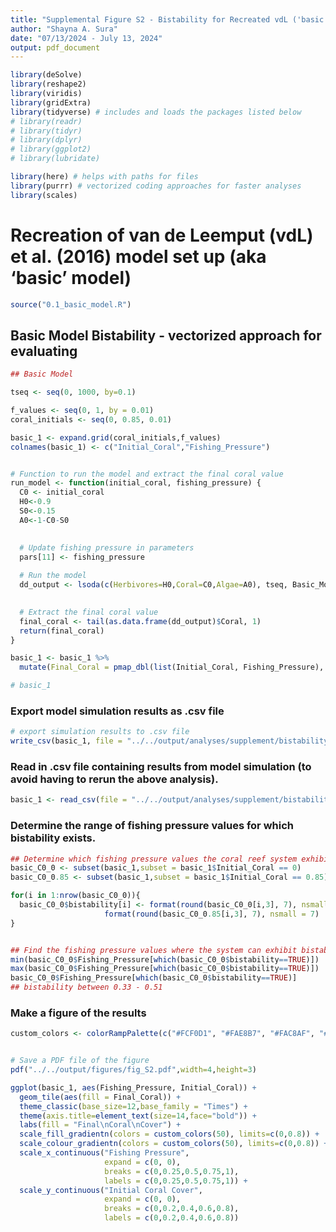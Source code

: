 ```yaml
---
title: "Supplemental Figure S2 - Bistability for Recreated vdL ('basic') model"
author: "Shayna A. Sura"
date: "07/13/2024 - July 13, 2024"
output: pdf_document
---
```



```r

library(deSolve)
library(reshape2)
library(viridis)
library(gridExtra)
library(tidyverse) # includes and loads the packages listed below
# library(readr)
# library(tidyr)
# library(dplyr)
# library(ggplot2)
# library(lubridate)

library(here) # helps with paths for files
library(purrr) # vectorized coding approaches for faster analyses
library(scales)


```


# Recreation of van de Leemput (vdL) et al. (2016) model set up (aka 'basic' model)
```r

source("0.1_basic_model.R")

```


## Basic Model Bistability - vectorized approach for evaluating
```r
## Basic Model

tseq <- seq(0, 1000, by=0.1)

f_values <- seq(0, 1, by = 0.01)
coral_initials <- seq(0, 0.85, 0.01)

basic_1 <- expand.grid(coral_initials,f_values)
colnames(basic_1) <- c("Initial_Coral","Fishing_Pressure")


# Function to run the model and extract the final coral value
run_model <- function(initial_coral, fishing_pressure) {
  C0 <- initial_coral
  H0<-0.9
  S0<-0.15
  A0<-1-C0-S0

  
  # Update fishing pressure in parameters
  pars[11] <- fishing_pressure
  
  # Run the model
  dd_output <- lsoda(c(Herbivores=H0,Coral=C0,Algae=A0), tseq, Basic_Model, pars)

  
  # Extract the final coral value
  final_coral <- tail(as.data.frame(dd_output)$Coral, 1)
  return(final_coral)
}

basic_1 <- basic_1 %>%
  mutate(Final_Coral = pmap_dbl(list(Initial_Coral, Fishing_Pressure), run_model))

# basic_1

```


### Export model simulation results as .csv file 
```r

# export simulation results to .csv file
write_csv(basic_1, file = "../../output/analyses/supplement/bistability-basic_1.csv")

```


### Read in .csv file containing results from model simulation (to avoid having to rerun the above analysis).
```r

basic_1 <- read_csv(file = "../../output/analyses/supplement/bistability-basic_1.csv")

```


### Determine the range of fishing pressure values for which bistability exists.
```r

## Determine which fishing pressure values the coral reef system exhibits bistability depending upon the initial coral cover conditions.
basic_C0_0 <- subset(basic_1,subset = basic_1$Initial_Coral == 0)
basic_C0_0.85 <- subset(basic_1,subset = basic_1$Initial_Coral == 0.85)

for(i in 1:nrow(basic_C0_0)){
  basic_C0_0$bistability[i] <- format(round(basic_C0_0[i,3], 7), nsmall = 7) != 
                     format(round(basic_C0_0.85[i,3], 7), nsmall = 7)
}


## Find the fishing pressure values where the system can exhibit bistability
min(basic_C0_0$Fishing_Pressure[which(basic_C0_0$bistability==TRUE)])
max(basic_C0_0$Fishing_Pressure[which(basic_C0_0$bistability==TRUE)])
basic_C0_0$Fishing_Pressure[which(basic_C0_0$bistability==TRUE)]
## bistability between 0.33 - 0.51

```


### Make a figure of the results
```r

custom_colors <- colorRampPalette(c("#FCF0D1", "#FAE8B7", "#FAC8AF", "#F9A7A6", "#F9879E", "#F86696", "#F8468D", "#f20089", "#e500a4", "#db00b6", "#b5179e", "#7209b7"))


# Save a PDF file of the figure
pdf("../../output/figures/fig_S2.pdf",width=4,height=3)

ggplot(basic_1, aes(Fishing_Pressure, Initial_Coral)) +
  geom_tile(aes(fill = Final_Coral)) +
  theme_classic(base_size=12,base_family = "Times") + 
  theme(axis.title=element_text(size=14,face="bold")) +
  labs(fill = "Final\nCoral\nCover") +
  scale_fill_gradientn(colors = custom_colors(50), limits=c(0,0.8)) +
  scale_colour_gradientn(colors = custom_colors(50), limits=c(0,0.8)) +
  scale_x_continuous("Fishing Pressure",
                     expand = c(0, 0),
                     breaks = c(0,0.25,0.5,0.75,1),
                     labels = c(0,0.25,0.5,0.75,1)) +
  scale_y_continuous("Initial Coral Cover",
                     expand = c(0, 0),
                     breaks = c(0,0.2,0.4,0.6,0.8),
                     labels = c(0,0.2,0.4,0.6,0.8))


```





